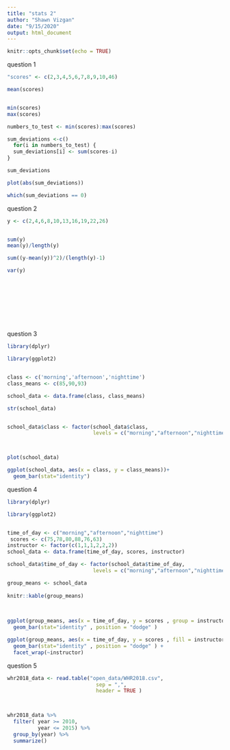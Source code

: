 ```yaml
---
title: "stats 2"
author: "Shawn Vizgan"
date: "9/15/2020"
output: html_document
---
```


```r
knitr::opts_chunk$set(echo = TRUE)
```



question 1 
```r
"scores" <- c(2,3,4,5,6,7,8,9,10,46)

mean(scores)


min(scores)
max(scores)

numbers_to_test <- min(scores):max(scores)

sum_deviations <-c() 
  for(i in numbers_to_test) {
  sum_deviations[i] <- sum(scores-i)
}

sum_deviations

plot(abs(sum_deviations))

which(sum_deviations == 0)
```

question 2
```r
y <- c(2,4,6,8,10,13,16,19,22,26)


sum(y)
mean(y)/length(y)

sum((y-mean(y))^2)/(length(y)-1)

var(y)

             
             
             
             
             
        



```

question 3
```r
library(dplyr)

library(ggplot2)


class <- c('morning','afternoon','nighttime')
class_means <- c(85,90,93)

school_data <- data.frame(class, class_means)

str(school_data)


school_data$class <- factor(school_data$class, 
                            levels = c("morning","afternoon","nighttime"))



plot(school_data)             

ggplot(school_data, aes(x = class, y = class_means))+
  geom_bar(stat="identity")


```  






question 4
```r
library(dplyr)

library(ggplot2)


time_of_day <- c("morning","afternoon","nighttime")
 scores <- c(75,78,80,88,76,63)
instructor <- factor(c(1,1,1,2,2,2))
school_data <- data.frame(time_of_day, scores, instructor)

school_data$time_of_day <- factor(school_data$time_of_day, 
                            levels = c("morning","afternoon","nighttime"))

group_means <- school_data 
             
knitr::kable(group_means)                
                
             

ggplot(group_means, aes(x = time_of_day, y = scores , group = instructor, fill = instructor))+
  geom_bar(stat="identity" , position = "dodge" )

ggplot(group_means, aes(x = time_of_day, y = scores , fill = instructor))+
  geom_bar(stat="identity" , position = "dodge" ) + 
  facet_wrap(~instructor)


```


question 5
```r
whr2018_data <- read.table("open_data/WHR2018.csv",
                             sep = ",",
                             header = TRUE )



whr2018_data %>%
  filter( year >= 2010,
          year <= 2015) %>%
  group_by(year) %>%  
  summarize()
```
